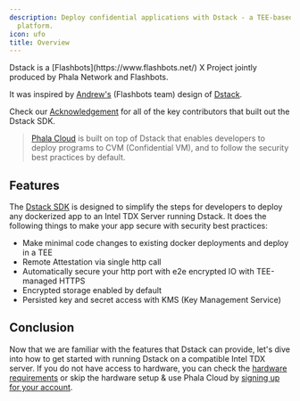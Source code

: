 ```yaml
---
description: Deploy confidential applications with Dstack - a TEE-based infrastructure
  platform.
icon: ufo
title: Overview
---
```



<Note type="info">
Dstack is a [Flashbots](https://www.flashbots.net/) X Project jointly produced by Phala Network and Flashbots.

It was inspired by [Andrew's](https://github.com/amiller) (Flashbots team) design of [Dstack](https://collective.flashbots.net/t/dstack-speedrunning-a-p2p-confidential-vm).

Check our [Acknowledgement](/dstack/acknowledgement) for all of the key contributors that built out the Dstack SDK.
</Note>

> [Phala Cloud](/overview/phala-network/phala-cloud) is built on top of Dstack that enables developers to deploy programs to CVM (Confidential VM), and to follow the security best practices by default.

## Features

The [Dstack SDK](https://github.com/dstack-TEE/dstack) is designed to simplify the steps for developers to deploy any dockerized app to an Intel TDX Server running Dstack. It does the following things to make your app secure with security best practices:

* Make minimal code changes to existing docker deployments and deploy in a TEE
* Remote Attestation via single http call
* Automatically secure your http port with e2e encrypted IO with TEE-managed HTTPS
* Encrypted storage enabled by default
* Persisted key and secret access with KMS (Key Management Service)

## Conclusion

Now that we are familiar with the features that Dstack can provide, let's dive into how to get started with running Dstack on a compatible Intel TDX server. If you do not have access to hardware, you can check the [hardware requirements](/dstack/hardware-requirements) or skip the hardware setup & use Phala Cloud by [signing up for your account](/cloud/getting-started/sign-up-for-cloud-account).
